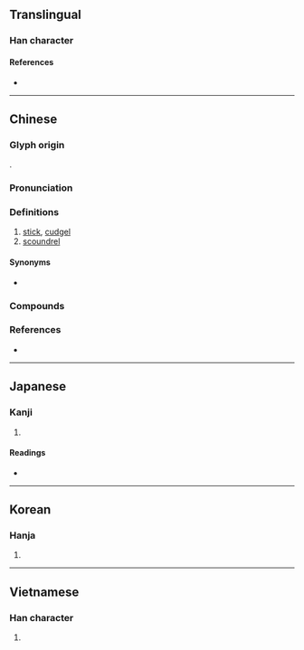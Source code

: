 {{character info}}
==Translingual==

===Han character===
{{Han char|rn=75|rad=木|as=08|sn=12|four=46911|canj=DAPP|ids=⿰木昆}}

====References====
* {{Han ref|kx=0532.050|dkj=14924|dj=0920.130|hdz=21232.030|uh=68CD|ud=26829|bh=B4D2|bd=46290}}

----

==Chinese==
{{zh-forms}}
{{zh-wp}}

===Glyph origin===
{{Han etym}}
{{Han compound|木|昆|ls=psc|c1=s|c2=p|t1=tree}}.

===Pronunciation===
{{zh-pron
|m=gùn
|m-s=gun4
|dg=гун3
|c=gwan3
|c-t=
|g=
|h=pfs=kun
|j=
|mb=go̤̿ng
|md=
|mn=kùn
|mn-t=
|w=
|x=
|mc=y
|oc=y
|ma=LL-Q7850 (zho)-雲角-棍.wav
|mna=Taiwanese-Tone_3.ogg
|cat=n
}}

===Definitions===
{{zh-hanzi}}

# [[stick]], [[cudgel]] {{zh-mw|c:轆}}
# [[scoundrel]]

====Synonyms====
* {{q|Wu}} {{zh-l|棒頭}}

===Compounds===
{{zh-der|刷牙棍|搞屎棍|攪屎棍|枴棍|柴棍|棍棒|神棍}}

===References===
* {{R:yue:Hanzi}}

----

==Japanese==

===Kanji===
{{ja-kanji|grade=|rs=木08}}

# {{rfdef|ja|sort=木08}}

====Readings====
* {{ja-readings
|goon=ごん,こん
|kanon=こん
|kun=[[つえ]] (tsue)}}

----

==Korean==

===Hanja===
{{ko-hanja|hangeul=[[곤]], [[혼]]}}

# {{rfdef|ko|sort=木08}}

----

==Vietnamese==

===Han character===
{{vi-readings|rs=木08|reading=côn, gon, gòn}}

# {{rfdef|vi|sort=木08}}